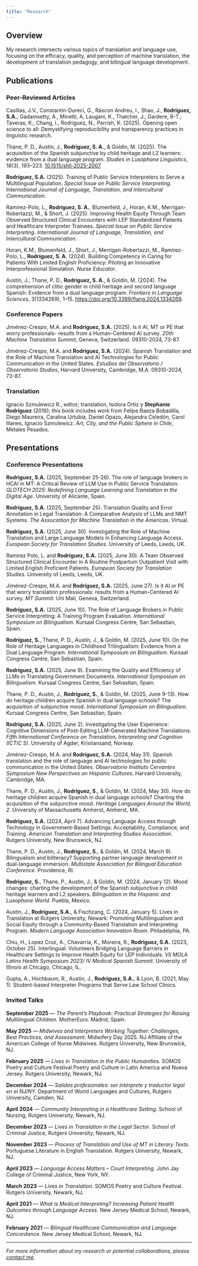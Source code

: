 ```yaml
---
title: "Research"
---
```


## Overview

My research intersects various topics of translation and language use, focusing on the efficacy, quality, and perception of machine translation, the development of translation pedagogy, and bilingual language development.

## Publications

### Peer-Reviewed Articles

Casillas, J.V., Constantin-Dureci, G., Ráscon Andreu, I., Shao, J., **Rodríguez, S.A.**, Gadamsetty, A., Minetti, A, Laugani, K., Thatcher, J., Gardere, R-T., Taveras, K., Chang, I., Rodríguez, N., Parrish, K. (2025). Opening open science to all: Demystifying reproducibility and transparency practices in linguistic research.

Thane, P. D., Austin, J., **Rodríguez, S. A.**, & Goldin, M. (2025). The acquisition of the Spanish subjunctive by child heritage and L2 learners: evidence from a dual language program. *Studies in Lusophone Linguistics*, 18(3), 193–223. [10.1515/shll-2025-2007](https://doi.org/10.1515/shll-2025-2007)

**Rodríguez, S.A.** (2025). Training of Public Service Interpreters to Serve a Multilingual Population. *Special Issue on Public Service Interpreting*. *International Journal of Language, Translation, and Intercultural Communication*.

Ramirez-Polo, L., **Rodríguez, S. A.**, Blumenfeld, J., Horan, K.M., Merrigan-Robertazzi, M., & Short, J. (2025). Improving Health Equity Through Team Observed Structured Clinical Encounters with LEP Standardized Patients and Healthcare Interpreter Trainees. *Special Issue on Public Service Interpreting*. *International Journal of Language, Translation, and Intercultural Communication*.

Horan, K.M., Blumenfeld, J., Short, J., Merrigan-Robertazzi, M., Ramirez-Polo, L., **Rodríguez, S. A.** (2024). Building Competency in Caring for Patients With Limited English Proficiency: Piloting an Innovative Interprofessional Simulation. *Nurse Educator*.

Austin, J., Thane, P. D., **Rodríguez, S. A.**, & Goldin, M. (2024). The comprehension of clitic gender in child heritage and second language Spanish: Evidence from a dual language program. *Frontiers in Language Sciences*, 3(1334269), 1–15. [https://doi.org/10.3389/flang.2024.1334269](https://doi.org/10.3389/flang.2024.1334269).

### Conference Papers

Jiménez-Crespo, M.A. and **Rodríguez, S.A.** (2025). Is it AI, MT or PE that worry professionals- results from a Human-Centered AI survey. *20th Machine Translation Summit*, Geneva, Switzerland. 09310-2024, 73-87.

Jiménez-Crespo, M.A. and **Rodríguez, S.A.** (2024). Spanish Translation and the Role of Machine Translation and AI Technologies for Public Communication in the United States. *Estudios del Observatorio / Observatorio Studies*, Harvard University, Cambridge, M.A. 09310-2024, 73-87.

### Translation

Ignacio Szmulewicz R., editor; translation, Isidora Ortiz y **Stephanie Rodríguez** (2016); this book includes work from Felipe Baeza Bobadilla, Diego Maureira, Caralina Urtubia, Daniel Opazo, Alejandra Celedón, Carol Illanes, Ignacio Szmulewicz. *Art, City, and the Public Sphere in Chile*, Metales Pesados.

## Presentations

### Conference Presentations

**Rodríguez, S.A.** (2025, September 25-26). The role of language brokers in HCAI in MT: A Critical Review of LLM Use in Public Service Translation. *GLOTECH 2025: Redefining Language Learning and Translation in the Digital Age*. University of Alicante, Spain.

**Rodríguez, S.A.** (2025, September 25). Translation Quality and Error Annotation in Legal Translation: A Comparative Analysis of LLMs and NMT Systems. *The Association for Machine Translation in the Americas*. Virtual.

**Rodríguez, S.A.** (2025, June 30). Investigating the Role of Machine Translation and Large Language Models in Enhancing Language Access. *European Society for Translation Studies*. University of Leeds, Leeds, UK.

Ramirez Polo, L. and **Rodríguez, S.A.** (2025, June 30). A Team Observed Structured Clinical Encounter in A Routine Postpartum Outpatient Visit with Limited English Proficient Patients. *European Society for Translation Studies*. University of Leeds, Leeds, UK.

Jiménez-Crespo, M.A. and **Rodríguez, S.A.** (2025, June 27). Is it AI or PE that worry translation professionals: results from a Human-Centered AI survey. *MT Summit*. Uni Mail, Geneva, Switzerland.

**Rodríguez, S.A.** (2025, June 10). The Role of Language Brokers in Public Service Interpreting: A Training Program Evaluation. *International Symposium on Bilingualism*. Kursaal Congress Centre, San Sebastian, Spain.

**Rodríguez, S.**, Thane, P. D., Austin, J., & Goldin, M. (2025, June 10). On the Role of Heritage Languages in Childhood Trilingualism: Evidence from a Dual Language Program. *International Symposium on Bilingualism*. Kursaal Congress Centre, San Sebastian, Spain.

**Rodríguez, S.A.** (2025, June 9). Examining the Quality and Efficiency of LLMs in Translating Government Documents. *International Symposium on Bilingualism*. Kursaal Congress Centre, San Sebastian, Spain.

Thane, P. D., Austin, J., **Rodríguez, S.**, & Goldin, M. (2025, June 9-13). How do heritage children acquire Spanish in dual language schools? The acquisition of subjunctive mood. *International Symposium on Bilingualism*. Kursaal Congress Centre, San Sebastian, Spain.

**Rodríguez, S.A.** (2025, June 2). Investigating the User Experience: Cognitive Dimensions of Post-Editing LLM-Generated Machine Translations. *Fifth International Conference on Translation, Interpreting and Cognition (ICTIC 5)*. University of Agder, Kristiansand, Norway.

Jiménez-Crespo, M.A. and **Rodríguez, S.A.** (2024, May 31). Spanish translation and the role of language and AI technologies for public communication in the United States. *Observatorio Instituto Cervantes Symposium New Perspectives on Hispanic Cultures*. Harvard University, Cambridge, MA.

Thane, P. D., Austin, J., **Rodríguez, S.**, & Goldin, M. (2024, May 30). How do heritage children acquire Spanish in dual language schools? Charting the acquisition of the subjunctive mood. *Heritage Languages Around the World, 2*. University of Massachusetts Amherst, Amherst, MA.

**Rodríguez, S.A.** (2024, April 7). Advancing Language Access through Technology in Government-Based Settings: Acceptability, Compliance, and Training. *American Translation and Interpreting Studies Association*. Rutgers University, New Brunswick, NJ.

Thane, P. D., Austin, J., **Rodríguez, S.**, & Goldin, M. (2024, March 9). Bilingualism and biliteracy? Supporting partner language development in dual-language immersion. *Multistate Association for Bilingual Education Conference*. Providence, RI.

**Rodriguez, S.**, Thane, P., Austin, J., & Goldin, M. (2024, January 12). Mood changes: charting the development of the Spanish subjunctive in child heritage learners and L2 speakers. *Bilingualism in the Hispanic and Lusophone World*. Puebla, Mexico.

Austin, J., **Rodríguez, S.A.**, & Fischzang, C. (2024, January 5). Lives in Translation at Rutgers University, Newark: Promoting Multilingualism and Social Equity through a Community-Based Translation and Interpreting Program. *Modern Language Association Innovation Room*. Philadelphia, PA.

Chiu, H., Lopez Cruz, A., Chavarria, K., Moreira, R., **Rodríguez, S.A.** (2023, October 25). Interlingual: Volunteers Bridging Language Barriers in Healthcare Settings to Improve Health Equity for LEP Individuals. *VII MOLA Latinx Health Symposium 2023/ IV Medical Spanish Summit*. University of Illinois at Chicago, Chicago, IL.

Gupta, A., Hochbaum, R., Austin, J., **Rodríguez, S.A.**, & Lyon, B. (2021, May 1). Student-based Interpreter Programs that Serve Law School Clinics. 

### Invited Talks

**September 2025** — *The Parent's Playbook: Practical Strategies for Raising Multilingual Children.* MotherEuro. Madrid, Spain.

**May 2025** — *Midwives and Interpreters Working Together: Challenges, Best Practices, and Assessment*. Midwifery Day 2025. NJ Affiliate of the American College of Nurse Midwives. Rutgers University, New Brunswick, NJ.

**February 2025** — *Lives in Translation in the Public Humanities.* SOMOS Poetry and Culture Festival Poetry and Culture in Latin America and Nueva Jersey. Rutgers University, Newark, NJ.

**December 2024** — *Salidas profesionales: ser intérprete y traductor legal en el NJ/NY.* Department of World Languages and Cultures, Rutgers University, Camden, NJ.

**April 2024** — *Community Interpreting in a Healthcare Setting*. School of Nursing, Rutgers University, Newark, NJ.

**December 2023** — *Lives in Translation in the Legal Sector*. School of Criminal Justice, Rutgers University, Newark, NJ.

**November 2023** — *Process of Translation and Use of MT in Literary Texts*. Portuguese Literature in English Translation. Rutgers University, Newark, NJ.

**April 2023** — *Language Access Matters – Court Interpreting*. John Jay College of Criminal Justice, New York, NY.

**March 2023** — *Lives in Translation*. SOMOS Poetry and Culture Festival. Rutgers University, Newark, NJ.

**April 2021** — *What is Medical Interpreting? Increasing Patient Health Outcomes through Language Access*. New Jersey Medical School, Newark, NJ.

**February 2021** — *Bilingual Healthcare Communication and Language Concordance*. New Jersey Medical School, Newark, NJ.


---

*For more information about my research or potential collaborations, please [contact me](mailto:stephanie.rodrig@rutgers.edu).*